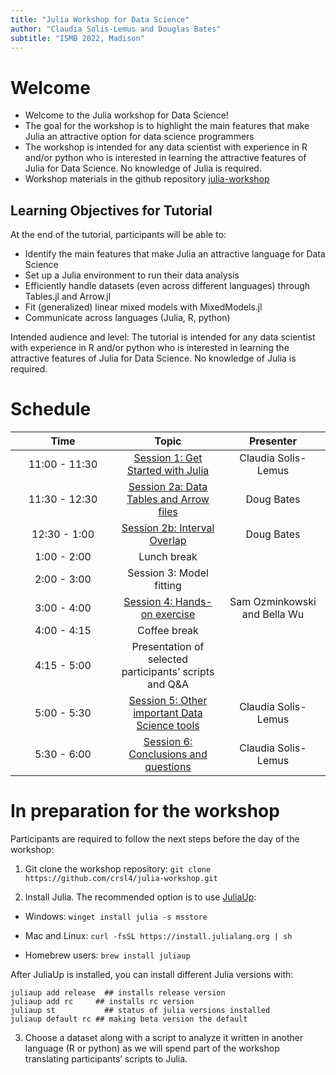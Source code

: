 ```yaml
---
title: "Julia Workshop for Data Science"
author: "Claudia Solis-Lemus and Douglas Bates"
subtitle: "ISMB 2022, Madison"
---
```


# Welcome

- Welcome to the Julia workshop for Data Science!
- The goal for the workshop is to highlight the main features that make Julia an attractive option for data science programmers
- The workshop is intended for any data scientist with experience in R and/or python who is interested in learning the attractive features of Julia for Data Science. No knowledge of Julia is required.
- Workshop materials in the github repository [julia-workshop](https://github.com/crsl4/julia-workshop)

## Learning Objectives for Tutorial

At the end of the tutorial, participants will be able to:

- Identify the main features that make Julia an attractive language for Data Science
- Set up a Julia environment to run their data analysis
- Efficiently handle datasets (even across different languages) through Tables.jl and Arrow.jl
- Fit (generalized) linear mixed models with MixedModels.jl
- Communicate across languages (Julia, R, python)

Intended audience and level:
The tutorial is intended for any data scientist with experience in R and/or python who is interested in learning the attractive features of Julia for Data Science. No knowledge of Julia is required.

# Schedule

| Time | Topic | Presenter |
| :---: | :---: | :---: |
| 11:00 - 11:30 | [Session 1: Get Started with Julia](session1-get-started.qmd) | Claudia Solis-Lemus |
| 11:30 - 12:30 | [Session 2a: Data Tables and Arrow files](session2a-tables-and-arrow.qmd) | Doug Bates |
| 12:30 - 1:00 | [Session 2b: Interval Overlap](session2b-interval-overlap.qmd) | Doug Bates |
| 1:00 - 2:00 | Lunch break | |
| 2:00 - 3:00 | Session 3: Model fitting | | Doug Bates |
| 3:00 - 4:00 | [Session 4: Hands-on exercise](session4-exercise.qmd) | Sam Ozminkowski and Bella Wu |
| 4:00 - 4:15 | Coffee break | |
| 4:15 - 5:00 | Presentation of selected participants' scripts and Q&A | | |
| 5:00 - 5:30 | [Session 5: Other important Data Science tools](session5-other-tools.qmd) | Claudia Solis-Lemus |
| 5:30 - 6:00 | [Session 6: Conclusions and questions](session6-conclusions.qmd) | Claudia Solis-Lemus |



# In preparation for the workshop

Participants are required to follow the next steps before the day of the workshop:

1. Git clone the workshop repository: `git clone https://github.com/crsl4/julia-workshop.git`

2. Install Julia. The recommended option is to use [JuliaUp](https://github.com/JuliaLang/juliaup):

- Windows: `winget install julia -s msstore`

- Mac and Linux: `curl -fsSL https://install.julialang.org | sh`

- Homebrew users: `brew install juliaup`

After JuliaUp is installed, you can install different Julia versions with:
```shell
juliaup add release  ## installs release version
juliaup add rc     ## installs rc version
juliaup st           ## status of julia versions installed
juliaup default rc ## making beta version the default
```

3. Choose a dataset along with a script to analyze it written in another language (R or python) as we will spend part of the workshop translating participants' scripts to Julia.


